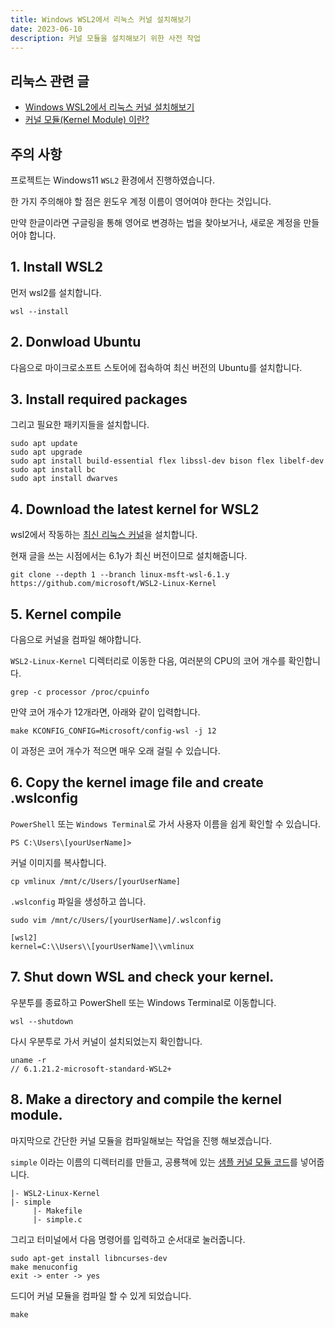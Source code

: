 ```yaml
---
title: Windows WSL2에서 리눅스 커널 설치해보기
date: 2023-06-10
description: 커널 모듈을 설치해보기 위한 사전 작업
---
```


## 리눅스 관련 글

- [Windows WSL2에서 리눅스 커널 설치해보기](https://blog-gray-omega-81.vercel.app/blog/20230610-wsl-linux-kernel)
- [커널 모듈(Kernel Module) 이란?](https://blog-gray-omega-81.vercel.app/blog/20230611-what-is-kernel-module)

## 주의 사항

프로젝트는 Windows11 `WSL2` 환경에서 진행하였습니다.

한 가지 주의해야 할 점은 윈도우 계정 이름이 영어여야 한다는 것입니다.

만약 한글이라면 구글링을 통해 영어로 변경하는 법을 찾아보거나, 새로운 계정을 만들어야 합니다.

## 1. Install WSL2

먼저 wsl2를 설치합니다.

```shell
wsl --install
```

## 2. Donwload Ubuntu

다음으로 마이크로소프트 스토어에 접속하여 최신 버전의 Ubuntu를 설치합니다.

## 3. Install required packages

그리고 필요한 패키지들을 설치합니다.

```shell
sudo apt update
sudo apt upgrade
sudo apt install build-essential flex libssl-dev bison flex libelf-dev
sudo apt install bc
sudo apt install dwarves
```

## 4. Download the latest kernel for WSL2

wsl2에서 작동하는 [최신 리눅스 커널](https://github.com/microsoft/WSL2-Linux-Kernel)을 설치합니다.

현재 글을 쓰는 시점에서는 6.1y가 최신 버전이므로 설치해줍니다.

```shell
git clone --depth 1 --branch linux-msft-wsl-6.1.y https://github.com/microsoft/WSL2-Linux-Kernel
```

## 5. Kernel compile

다음으로 커널을 컴파일 해야합니다.

`WSL2-Linux-Kernel` 디렉터리로 이동한 다음, 여러분의 CPU의 코어 개수를 확인합니다.

```shell
grep -c processor /proc/cpuinfo
```

만약 코어 개수가 12개라면, 아래와 같이 입력합니다.

```shell
make KCONFIG_CONFIG=Microsoft/config-wsl -j 12
```

이 과정은 코어 개수가 적으면 매우 오래 걸릴 수 있습니다.

## 6. Copy the kernel image file and create .wslconfig

`PowerShell` 또는 `Windows Terminal`로 가서 사용자 이름을 쉽게 확인할 수 있습니다.

```shell
PS C:\Users\[yourUserName]>
```

커널 이미지를 복사합니다.

```shell
cp vmlinux /mnt/c/Users/[yourUserName]
```

`.wslconfig` 파일을 생성하고 씁니다.

```shell
sudo vim /mnt/c/Users/[yourUserName]/.wslconfig

[wsl2]
kernel=C:\\Users\\[yourUserName]\\vmlinux
```

## 7. Shut down WSL and check your kernel.

우분투를 종료하고 PowerShell 또는 Windows Terminal로 이동합니다.

```shell
wsl --shutdown
```

다시 우분투로 가서 커널이 설치되었는지 확인합니다.

```shell
uname -r
// 6.1.21.2-microsoft-standard-WSL2+
```

## 8. Make a directory and compile the kernel module.

마지막으로 간단한 커널 모듈을 컴파일해보는 작업을 진행 해보겠습니다.

`simple` 이라는 이름의 디렉터리를 만들고, 공룡책에 있는 [샘플 커널 모듈 코드](https://github.com/wonkyum-kim/Operating_System_Concepts/tree/main/chapter%202)를 넣어줍니다.

```text:폴더_구조
|- WSL2-Linux-Kernel
|- simple
     |- Makefile
     |- simple.c
```

그리고 터미널에서 다음 명령어를 입력하고 순서대로 눌러줍니다.

```shell
sudo apt-get install libncurses-dev
make menuconfig
exit -> enter -> yes
```

드디어 커널 모듈을 컴파일 할 수 있게 되었습니다.

```shell
make
```
